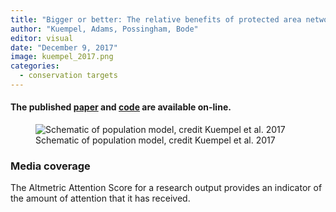 ```yaml
---
title: "Bigger or better: The relative benefits of protected area network expansion and enforcement for the conservation of an exploited species"
author: "Kuempel, Adams, Possingham, Bode"
editor: visual
date: "December 9, 2017"
image: kuempel_2017.png
categories:
  - conservation targets
---
```


#### The published [paper](https://conbio.onlinelibrary.wiley.com/doi/full/10.1111/conl.12433) and [code](https://doi.org/10.5281/zenodo.1068314) are available on-line.

![Schematic of population model, credit Kuempel et al. 2017](kuempel_2017.png)

### Media coverage

The Altmetric Attention Score for a research output provides an indicator of the amount of attention that it has received.

```{=html}
<script type="text/javascript" src="https://d1bxh8uas1mnw7.cloudfront.net/assets/embed.js"></script>
```
::: {.altmetric-embed data-badge-type="medium-donut" data-badge-details="right" data-doi="10.1111/conl.12433"}
:::
